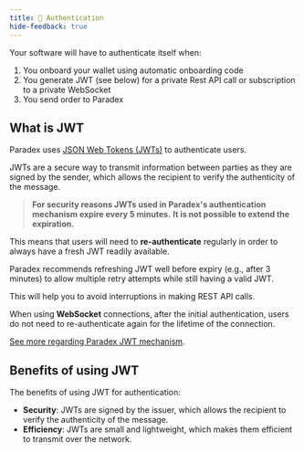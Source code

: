 ```yaml
---
title: 🔐 Authentication
hide-feedback: true
---
```


Your software will have to authenticate itself when:

1. You onboard your wallet using automatic onboarding code
2. You generate JWT (see below) for a private Rest API call or subscription to a private WebSocket
3. You send order to Paradex

## What is JWT

Paradex uses [JSON Web Tokens (JWTs)](https://jwt.io/introduction) to authenticate users.

JWTs are a secure way to transmit information between parties as they are signed by the sender, which allows the recipient to verify the authenticity of the message.

> **For security reasons JWTs used in Paradex's authentication mechanism expire every 5 minutes.** **It is not possible to extend the expiration.**

This means that users will need to **re-authenticate** regularly in order to always have a fresh JWT readily available.

Paradex recommends refreshing JWT well before expiry (e.g., after 3 minutes) to allow multiple retry attempts while still having a valid JWT.

This will help you to avoid interruptions in making REST API calls.

When using **WebSocket** connections, after the initial authentication, users do not need to re-authenticate again for the lifetime of the connection.

[See more regarding Paradex JWT mechanism](https://docs.api.prod.paradex.trade/#get-jwt).



## Benefits of using JWT

The benefits of using JWT for authentication:

* **Security**: JWTs are signed by the issuer, which allows the recipient to verify the authenticity of the message.
* **Efficiency**: JWTs are small and lightweight, which makes them efficient to transmit over the network.
